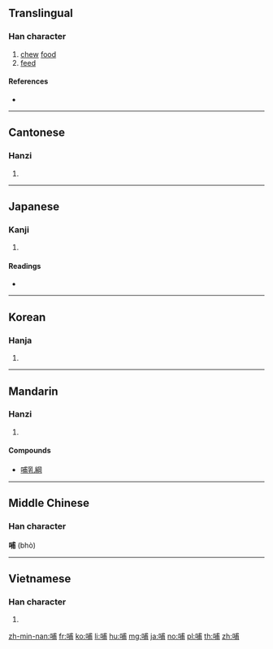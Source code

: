 ==Translingual==

===Han character===
{{Han char|rn=30|rad=口|as=07|sn=10|four=63027|canj=RIJB|ids=⿰口甫}}

# [[chew]] [[food]]
# [[feed]]

====References====
* {{Han ref|kx=0191.110|dkj=03676|dj=0410.240|hdz=10626.070|uh=54FA|ud=21754|bh=ADF7|bd=44535}}

----

==Cantonese==

===Hanzi===
{{yue-hanzi|jyut=bou6|y=bou6}}

# {{defn|lang=yue|sort=口07}}

----

==Japanese==

===Kanji===
{{ja-kanji|grade=c|rs=口07}}

# {{defn|lang=ja|sort=口07}}

====Readings====
* {{ja-readings|goon=[[ぶ]] (bu)|kanon=[[ほ]] (ho)|kun=[[ふくむ]] (fukumu), [[はぐくむ]] (hagukumu)}}

----

==Korean==

===Hanja===
{{ko-hanja|hangeul=포|rv=po|mr=p'o}}

# {{defn|lang=ko|sort=口07}}

----

==Mandarin==

===Hanzi===
{{cmn-hanzi|pin=[[bǔ]] ([[bu3]])|wg=pu<sup>3</sup>}}

# {{defn|lang=cmn|sort=口07}}

====Compounds====
* [[哺乳綱]]

----

==Middle Chinese==

===Han character===
'''哺''' (bhò)

----

==Vietnamese==

===Han character===
{{vi-hantu|[[bộ]], [[phô]], [[bô]], [[bu]], [[bú]], [[bụ]], [[pho]], [[phò]]|rs=口07}}

# {{defn|lang=vi|sort=口07}}

[[zh-min-nan:哺]]
[[fr:哺]]
[[ko:哺]]
[[li:哺]]
[[hu:哺]]
[[mg:哺]]
[[ja:哺]]
[[no:哺]]
[[pl:哺]]
[[th:哺]]
[[zh:哺]]